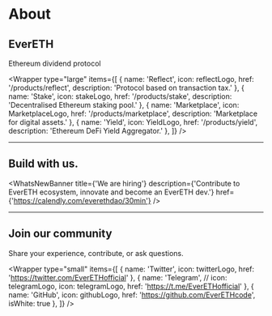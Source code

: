 
# About

<Banner />

## EverETH

Ethereum dividend protocol

<Wrapper
  type="large"
  items={[
    {
      name: 'Reflect',
      icon: reflectLogo,
      href: '/products/reflect',
      description: 'Protocol based on transaction tax.'
    },
    {
      name: 'Stake',
      icon: stakeLogo,
      href: '/products/stake',
      description: 'Decentralised Ethereum staking pool.'
    },
    {
      name: 'Marketplace',
      icon: MarketplaceLogo,
      href: '/products/marketplace',
      description: 'Marketplace for digital assets.'
    },
    {
      name: 'Yield',
      icon: YieldLogo,
      href: '/products/yield',
      description: 'Ethereum DeFi Yield Aggregator.'
    },
  ]}
/>

<hr className="home__divider" />

## Build with us.

<WhatsNewBanner
  title={'We are hiring'}
  description={'Contribute to EverETH ecosystem, innovate and become an EverETH dev.'}
  href={'https://calendly.com/everethdao/30min'}
/>


<hr className="home__divider" />

## Join our community

Share your experience, contribute, or ask questions.

<Wrapper
  type="small"
  items={[
    {
      name: 'Twitter',
      icon: twitterLogo,
      href: 'https://twitter.com/EverETHofficial'
    },
    {
      name: 'Telegram',
      // icon: telegramLogo,
      icon: telegramLogo,
      href: 'https://t.me/EverETHofficial'
    },
    {
      name: 'GitHub',
      icon: githubLogo,
      href: 'https://github.com/EverETHcode',
      isWhite: true
    },
  ]}
/>
